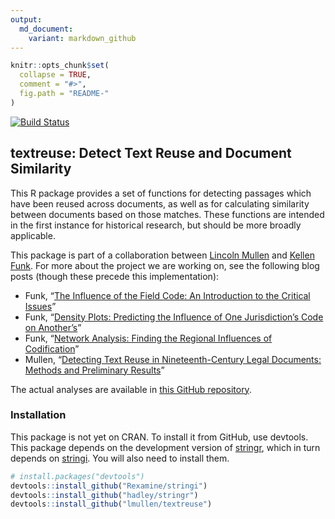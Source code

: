 ```yaml
---
output:
  md_document:
    variant: markdown_github
---
```


<!-- README.md is generated from README.Rmd. Please edit that file -->

```r
knitr::opts_chunk$set(
  collapse = TRUE,
  comment = "#>",
  fig.path = "README-"
)
```

[![Build Status](https://travis-ci.org/lmullen/textreuse.svg?branch=master)](https://travis-ci.org/lmullen/textreuse) 

## textreuse: Detect Text Reuse and Document Similarity

This R package provides a set of functions for detecting passages which have been reused across documents, as well as for calculating similarity between documents based on those matches. These functions are intended in the first instance for historical research, but should be more broadly applicable.

This package is part of a collaboration between [Lincoln Mullen](http://lincolnmullen.com) and [Kellen Funk](http://kellenfunk.org). For more about the project we are working on, see the following blog posts (though these precede this implementation):

- Funk, "[The Influence of the Field Code: An Introduction to the Critical Issues](http://kellenfunk.org/field-code/the-influence-of-the-field-code-an-introduction/)"
- Funk, "[Density Plots: Predicting the Influence of One Jurisdiction's Code on Another’s](http://kellenfunk.org/field-code/density-plots/)"
- Funk, "[Network Analysis: Finding the Regional Influences of Codification](http://kellenfunk.org/field-code/network-analysis/)"
- Mullen, "[Detecting Text Reuse in Nineteenth-Century Legal Documents: Methods and Preliminary Results ](http://lincolnmullen.com/blog/detecting-text-reuse-in-legal-documents/)" 

The actual analyses are available in [this GitHub repository](https://github.com/lmullen/civil-procedure-codes).

### Installation

This package is not yet on CRAN. To install it from GitHub, use devtools. This package depends on the development version of [stringr](https://github.com/hadley/stringr), which in turn depends on [stringi](https://github.com/Rexamine/stringi/). You will also need to install them.

```r
# install.packages("devtools")
devtools::install_github("Rexamine/stringi")
devtools::install_github("hadley/stringr")
devtools::install_github("lmullen/textreuse")
```

